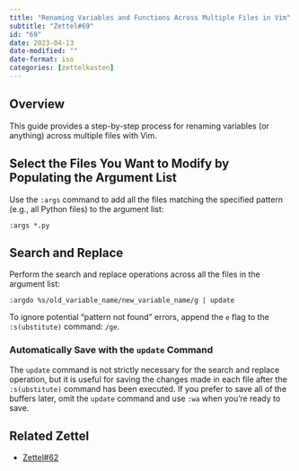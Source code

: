 ```yaml
---
title: "Renaming Variables and Functions Across Multiple Files in Vim"
subtitle: "Zettel#69"
id: "69"
date: 2023-04-13
date-modified: ""
date-format: iso
categories: [zettelkasten]
---
```

## Overview

This guide provides a step-by-step process for renaming variables (or anything) across multiple files with Vim.

## Select the Files You Want to Modify by Populating the Argument List

Use the `:args` command to add all the files matching the specified pattern (e.g., all Python files) to the argument list:

```vim
:args *.py
```

## Search and Replace

Perform the search and replace operations across all the files in the argument list:

```vim
:argdo %s/old_variable_name/new_variable_name/g | update
```

To ignore potential "pattern not found" errors, append the `e` flag to the `:s(ubstitute)` command: `/ge`.

### Automatically Save with the `update` Command

The `update` command is not strictly necessary for the search and replace operation, but it is useful for saving the changes made in each file after the `:s(ubstitute)` command has been executed. If you prefer to save all of the buffers later, omit the `update` command and use `:wa` when you're ready to save.

## Related Zettel

* [Zettel#62](/zettel/62)
